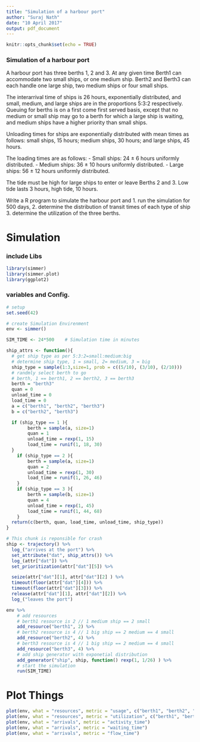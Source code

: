 ```yaml
---
title: "Simulation of a harbour port"
author: "Suraj Nath"
date: "10 April 2017"
output: pdf_document
---
```


```r
knitr::opts_chunk$set(echo = TRUE)
```

### Simulation of a harbour port

A harbour port has three berths 1, 2 and 3. At any given time
Berth1 can accommodate two small ships, or one medium ship.
Berth2 and Berth3 can each handle one large ship,
two medium ships or four small ships.

The interarrival time of ships is 26 hours, exponentially distributed,
and small, medium, and large ships are in the proportions 5:3:2 respectively.
Queuing for berths is on a first come first served basis, except that no medium
or small ship may go to a berth for which a large ship is waiting, and medium
ships have a higher priority than small ships.

Unloading times for ships are exponentially distributed with mean times as follows: 
small ships, 15 hours;
medium ships, 30 hours; and
large ships, 45 hours.

The loading times are as follows:
- Small ships: 24 ± 6 hours uniformly distributed.
- Medium ships: 36 ± 10 hours uniformly distributed.
- Large ships: 56 ± 12 hours uniformly distributed.

The tide must be high for large ships to enter or leave Berths 2 and 3.
Low tide lasts 3 hours, high tide, 10 hours.

Write a R program to simulate the harbour port and
    1. run the simulation for 500 days,
    2. determine the distribution of transit times of each type of ship
    3. determine the utilization of the three berths.

# Simulation
### include Libs

```r
library(simmer)
library(simmer.plot)
library(ggplot2)
```

### variables and Config.
```r
# setup
set.seed(42)

# create Simulation Envirenment
env <- simmer()
```

```r
SIM_TIME <- 24*500    # Simulation time in minutes
```

```r
ship_attrs <- function(){
  # get ship type as per 5:3:2=small:medium:big
  # determine ship type, 1 = small, 2= medium, 3 = big
  ship_type = sample(1:3,size=1, prob = c((5/10), (3/10), (2/10)))
  # randmly select berth to go
  # berth, 1 == berth1, 2 == berth2, 3 == berth3
  berth = "berth3"
  quan = 0
  unload_time = 0
  load_time = 0
  a = c("berth1", "berth2", "berth3")
  b = c("berth2", "berth3")

  if (ship_type == 1 ){
        berth = sample(a, size=1)
        quan = 1
        unload_time = rexp(1, 15)
        load_time = runif(1, 18, 30)
  }
    if (ship_type == 2 ){
        berth = sample(a, size=1)
        quan = 2
        unload_time = rexp(1, 30)
        load_time = runif(1, 26, 46)
    }
    if (ship_type == 3 ){
        berth = sample(b, size=1)
        quan = 4
        unload_time = rexp(1, 45)
        load_time = runif(1, 44, 68)
    }
  return(c(berth, quan, load_time, unload_time, ship_type))
}
```


```r
# This chunk is reponsible for crash
ship <- trajectory() %>%
  log_("arrives at the port") %>%
  set_attribute("dat", ship_attrs()) %>%
  log_(attr["dat"]) %>%
  set_prioritization(attr["dat"][5]) %>%

  seize(attr["dat"][1], attr["dat"][2] ) %>%
  timeout(floor(attr["dat"][4])) %>%
  timeout(floor(attr["dat"][3])) %>%
  release(attr["dat"][1], attr["dat"][2]) %>%
  log_("leaves the port")
```


```r
env %>%
    # add resources
    # berth1 resource is 2 // 1 medium ship == 2 small
    add_resource("berth1", 2) %>%
    # berth2 resource is 4 // 1 big ship == 2 medium == 4 small
    add_resource("berth2", 4) %>%
    # berth3 resource is 4 // 1 big ship == 2 medium == 4 small
    add_resource("berth3", 4) %>%
    # add ship generator with exponetial distribution
    add_generator("ship", ship, function() rexp(1, 1/26) ) %>%
    # start the simulation
    run(SIM_TIME)

```

# Plot Things
```r
plot(env, what = "resources", metric = "usage", c("berth1", "berth2", "berth3"))
plot(env, what = "resources", metric = "utilization", c("berth1", "berth2", "berth3"))
plot(env, what = "arrivals", metric = "activity_time")
plot(env, what = "arrivals", metric = "waiting_time")
plot(env, what = "arrivals", metric = "flow_time")
```

